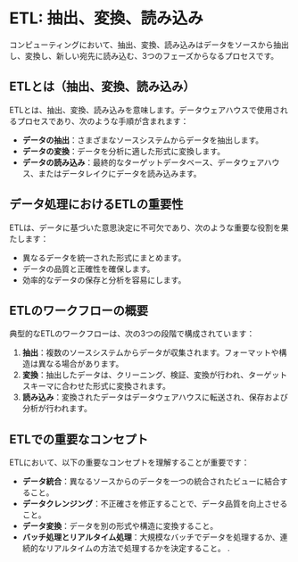 # ETL: 抽出、変換、読み込み

コンピューティングにおいて、抽出、変換、読み込みはデータをソースから抽出し、変換し、新しい宛先に読み込む、3つのフェーズからなるプロセスです。

## ETLとは（抽出、変換、読み込み）

ETLとは、抽出、変換、読み込みを意味します。データウェアハウスで使用されるプロセスであり、次のような手順が含まれます：

- **データの抽出**：さまざまなソースシステムからデータを抽出します。
- **データの変換**：データを分析に適した形式に変換します。
- **データの読み込み**：最終的なターゲットデータベース、データウェアハウス、またはデータレイクにデータを読み込みます。

## データ処理におけるETLの重要性

ETLは、データに基づいた意思決定に不可欠であり、次のような重要な役割を果たします：

- 異なるデータを統一された形式にまとめます。
- データの品質と正確性を確保します。
- 効率的なデータの保存と分析を容易にします。

## ETLのワークフローの概要

典型的なETLのワークフローは、次の3つの段階で構成されています：

1. **抽出**：複数のソースシステムからデータが収集されます。フォーマットや構造は異なる場合があります。
2. **変換**：抽出したデータは、クリーニング、検証、変換が行われ、ターゲットスキーマに合わせた形式に変換されます。
3. **読み込み**：変換されたデータはデータウェアハウスに転送され、保存および分析が行われます。

## ETLでの重要なコンセプト

ETLにおいて、以下の重要なコンセプトを理解することが重要です：

- **データ統合**：異なるソースからのデータを一つの統合されたビューに結合すること。
- **データクレンジング**：不正確さを修正することで、データ品質を向上させること。
- **データ変換**：データを別の形式や構造に変換すること。
- **バッチ処理とリアルタイム処理**：大規模なバッチでデータを処理するか、連続的なリアルタイムの方法で処理するかを決定すること。
.